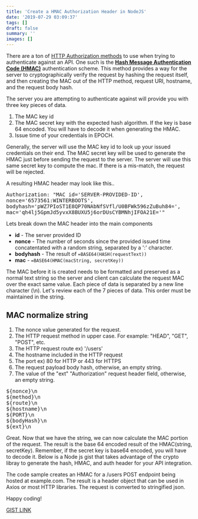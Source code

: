 ```yaml
---
title: 'Create a HMAC Authorization Header in NodeJS'
date: '2019-07-29 03:09:37'
tags: []
draft: false
summary: ''
images: []
---
```


<p>There are a ton of <a href="https://developer.mozilla.org/en-US/docs/Web/HTTP/Headers/Authorization">HTTP Authorization methods</a> to use when trying to authenticate against an API. One such is the <a href="https://tools.ietf.org/html/draft-ietf-oauth-v2-http-mac-00"><strong>Hash Message Authentication Code (HMAC)</strong></a> authentication scheme. This method provides a way for the server to cryptographically verify the request by hashing the request itself, and then creating the MAC out of the HTTP method, request URI, hostname, and the request body hash.</p>



<p>The server you are attempting to authenticate against will provide you with three key pieces of data. </p>



<ol><li>The MAC key id</li><li>The MAC secret key with the expected hash algorithm. If the key is base 64 encoded. You will have to decode it when generating the HMAC.</li><li>Issue time of your credentials in EPOCH. </li></ol>



<p>Generally, the server will use the MAC key id to look up your issued credentials on their end. The MAC secret key will be used to generate the HMAC just before sending the request to the server. The server will use this same secret key to compute the mac. If there is a mis-match, the request will be rejected.</p>



<p>A resulting HMAC header may look like this..</p>



<pre class="wp-block-preformatted">Authorization: "MAC id='SERVER-PROVIDED-ID',
nonce='6573561:WINTERBOOTS',
bodyhash='pWZ7PIoST1E8QP70NAbNfSVfl/U0BFWk596zZuBuh84=',
mac='qh4lj5GpmJd5yvxX8BUXU5j6orDUsCYBMNhjIFOA21E='"</pre>



<p>Lets break down the MAC header into the main components</p>



<ul><li><strong>id</strong> - The server provided ID</li><li><strong>nonce</strong> - The number of seconds since the provided issued time concatentated with a random string, separated by a ':' character.</li><li><strong>bodyhash</strong> - The result of <code>=BASE64(HASH(requestText))</code></li><li><strong>mac</strong> - <code>=BASE64(HMAC(macString, secretKey))</code></li></ul>



<p>The MAC before it is created needs to be formatted and preserved as a normal text string so the server and client can calculate the request MAC over the exact same value. Each piece of data is separated by a new line character (\n). Let's review each of the 7 pieces of data. This order must be maintained in the string.</p>



<h2>MAC normalize string</h2>



<ol><li> The nonce value generated for the request.    </li><li>The HTTP request method in upper case. For example: "HEAD",        "GET", "POST", etc.    </li><li>The HTTP request route  ex) '/users'</li><li>The hostname included in the HTTP request    </li><li>The port  ex) 80 for HTTP or 443 for HTTPS </li><li>The request payload body hash, otherwise, an empty string.    </li><li>  The value of the "ext" "Authorization" request header field, otherwise, an empty string.</li></ol>



<pre class="wp-block-preformatted">${nonce}\n
${method}\n
${route}\n
${hostname}\n
${PORT}\n
${bodyHash}\n
${ext}\n</pre>



<p>Great. Now that we have the string, we can now calculate the MAC portion of the request. The result is the base 64 encoded result of the HMAC(string, secretKey). Remember, if the secret key is base64 encoded, you will have to decode it. Below is a Node js gist that takes advantage of the crypto libray to generate the hash, HMAC, and auth header for your API integration.</p>



<p>The code sample creates an HMAC for a /users POST endpoint being hosted at example.com. The result is a header object that can be used in Axios or most HTTP libraries.  The request is converted to stringified json.</p>



<p>Happy coding!</p>



<a href="https://gist.github.com/antonioperez/2c17117eb34bf8d6c2a1be05155699a4" target="_blank" rel="noopener noreferrer">GIST LINK</a>
<script src="https://gist.github.com/antonioperez/2c17117eb34bf8d6c2a1be05155699a4.js"></script>